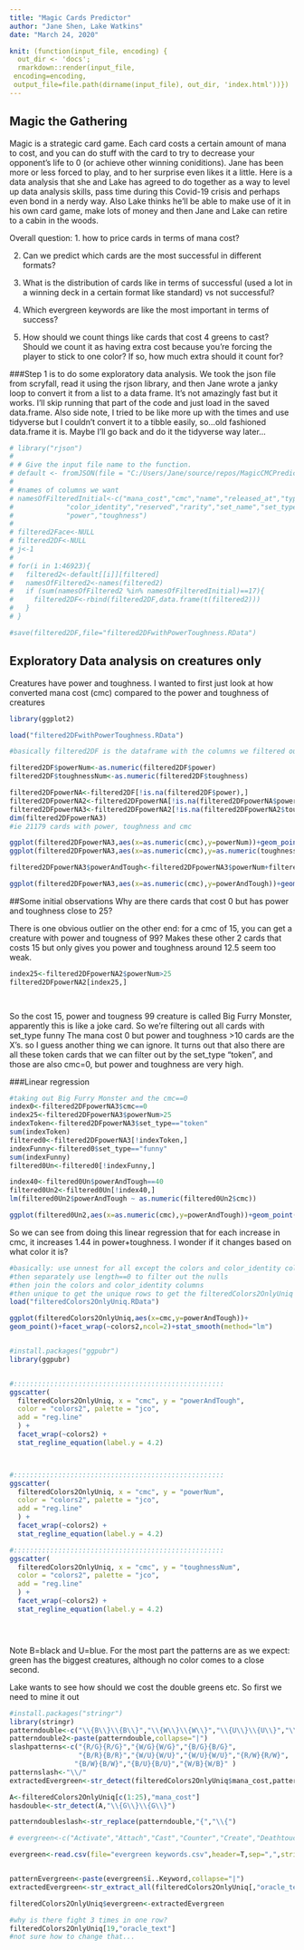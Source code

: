 ```yaml
---
title: "Magic Cards Predictor"
author: "Jane Shen, Lake Watkins"
date: "March 24, 2020"

knit: (function(input_file, encoding) {
  out_dir <- 'docs';
  rmarkdown::render(input_file,
 encoding=encoding,
 output_file=file.path(dirname(input_file), out_dir, 'index.html'))})
---
```




## Magic the Gathering

Magic is a strategic card game. Each card costs a certain amount of mana to cost, and you can do stuff with the card to try to decrease your opponent's life to 0 (or achieve other winning coniditions). Jane has been more or less forced to play, and to her surprise even likes it a little. Here is a data analysis that she and Lake has agreed to do together as a way to level up data analysis skills, pass time during this Covid-19 crisis and perhaps even bond in a nerdy way. Also Lake thinks he'll be able to make use of it in his own card game, make lots of money and then Jane and Lake can retire to a cabin in the woods.

Overall question: 
1. how to price cards in terms of mana cost?  

2. Can we predict which cards are the most successful in different formats?  

3. What is the distribution of cards like in terms of successful (used a lot in a winning deck in a certain format like standard) vs not successful?  

4. Which evergreen keywords are like the most important in terms of success?  

5. How should we count things like cards that cost 4 greens to cast? Should we count it as having extra cost because you're forcing the player to stick to one color? If so, how much extra should it count for?


###Step 1 is to do some exploratory data analysis. 
We took the json file from scryfall, read it using the rjson library, and then Jane wrote a janky loop to convert it from a list to a data frame. It's not amazingly fast but it works. I'll skip running that part of the code and just load in the saved data.frame. Also side note, I tried to be like more up with the times and use tidyverse but I couldn't convert it to a tibble easily, so...old fashioned data.frame it is. Maybe I'll go back and do it the tidyverse way later...

```r
# library("rjson")
# 
# # Give the input file name to the function.
# default <- fromJSON(file = "C:/Users/Jane/source/repos/MagicCMCPredictor/data/scryfall-default-cards.json")
# 
# #names of columns we want
# namesOfFilteredInitial<-c("mana_cost","cmc","name","released_at","type_line","oracle_text","colors",
#             "color_identity","reserved","rarity","set_name","set_type","set","reprint","story_spotlight",
#             "power","toughness")
# 
# filtered2Face<-NULL
# filtered2DF<-NULL
# j<-1
# 
# for(i in 1:46923){
#   filtered2<-default[[i]][filtered]
#   namesOfFiltered2<-names(filtered2)
#   if (sum(namesOfFiltered2 %in% namesOfFilteredInitial)==17){
#     filtered2DF<-rbind(filtered2DF,data.frame(t(filtered2)))
#   }
# }

#save(filtered2DF,file="filtered2DFwithPowerToughness.RData")


```

## Exploratory Data analysis on creatures only

Creatures have power and toughness. I wanted to first just look at how converted mana cost (cmc) compared to the power and toughness of creatures

```r
library(ggplot2)

load("filtered2DFwithPowerToughness.RData")

#basically filtered2DF is the dataframe with the columns we filtered out. I then filtered out only the rows with numerical power and toughness

filtered2DF$powerNum<-as.numeric(filtered2DF$power)
filtered2DF$toughnessNum<-as.numeric(filtered2DF$toughness)

filtered2DFpowerNA<-filtered2DF[!is.na(filtered2DF$power),]
filtered2DFpowerNA2<-filtered2DFpowerNA[!is.na(filtered2DFpowerNA$powerNum),]
filtered2DFpowerNA3<-filtered2DFpowerNA2[!is.na(filtered2DFpowerNA2$toughnessNum),]
dim(filtered2DFpowerNA3)
#ie 21179 cards with power, toughness and cmc

ggplot(filtered2DFpowerNA3,aes(x=as.numeric(cmc),y=powerNum))+geom_point()
ggplot(filtered2DFpowerNA3,aes(x=as.numeric(cmc),y=as.numeric(toughness)))+geom_point()

filtered2DFpowerNA3$powerAndTough<-filtered2DFpowerNA3$powerNum+filtered2DFpowerNA3$toughnessNum

ggplot(filtered2DFpowerNA3,aes(x=as.numeric(cmc),y=powerAndTough))+geom_point()

```
##Some initial observations
Why are there cards that cost 0 but has power and toughness close to 25?

There is one obvious outlier on the other end: for a cmc of 15, you can get a creature with power and tougness of 99? Makes these other 2 cards that costs 15 but only gives you power and toughness around 12.5 seem too weak. 
```r
index25<-filtered2DFpowerNA2$powerNum>25
filtered2DFpowerNA2[index25,]       

    

`````

So the cost 15, power and tougness 99 creature is called Big Furry Monster, apparently this is like a joke card. So we're filtering out all cards with set_type funny
The mana cost 0 but power and toughness >10 cards are the X's. so I guess another thing we can ignore. It turns out that also there are all these token cards that we can filter out by the set_type "token", and those are also cmc=0, but power and toughness are very high. 

###Linear regression
```r
#taking out Big Furry Monster and the cmc==0
index0<-filtered2DFpowerNA3$cmc==0
index25<-filtered2DFpowerNA3$powerNum>25
indexToken<-filtered2DFpowerNA3$set_type=="token"
sum(indexToken)
filtered0<-filtered2DFpowerNA3[!indexToken,]  
indexFunny<-filtered0$set_type=="funny"
sum(indexFunny)
filtered0Un<-filtered0[!indexFunny,]  

index40<-filtered0Un$powerAndTough==40
filtered0Un2<-filtered0Un[!index40,]
lm(filtered0Un2$powerAndTough ~ as.numeric(filtered0Un2$cmc))

ggplot(filtered0Un2,aes(x=as.numeric(cmc),y=powerAndTough))+geom_point()+ geom_smooth(method='lm')

````

So we can see from doing this linear regression that for each increase in cmc, it increases 1.44 in power+toughness. I wonder if it changes based on what color it is?

```r
#basically: use unnest for all except the colors and color_identity column
#then separately use length==0 to filter out the nulls
#then join the colors and color_identity columns
#then unique to get the unique rows to get the filteredColors2OnlyUniq tibble
load("filteredColors2OnlyUniq.RData")

ggplot(filteredColors2OnlyUniq,aes(x=cmc,y=powerAndTough))+
geom_point()+facet_wrap(~colors2,ncol=2)+stat_smooth(method="lm")


#install.packages("ggpubr")
library(ggpubr)


#::::::::::::::::::::::::::::::::::::::::::::::::::::
ggscatter(
  filteredColors2OnlyUniq, x = "cmc", y = "powerAndTough",
  color = "colors2", palette = "jco",
  add = "reg.line"
  ) +
  facet_wrap(~colors2) +
  stat_regline_equation(label.y = 4.2)



#::::::::::::::::::::::::::::::::::::::::::::::::::::
ggscatter(
  filteredColors2OnlyUniq, x = "cmc", y = "powerNum",
  color = "colors2", palette = "jco",
  add = "reg.line"
  ) +
  facet_wrap(~colors2) +
  stat_regline_equation(label.y = 4.2)

#::::::::::::::::::::::::::::::::::::::::::::::::::::
ggscatter(
  filteredColors2OnlyUniq, x = "cmc", y = "toughnessNum",
  color = "colors2", palette = "jco",
  add = "reg.line"
  ) +
  facet_wrap(~colors2) +
  stat_regline_equation(label.y = 4.2)





````

Note B=black and U=blue.
For the most part the patterns are as we expect: green has the biggest creatures, although no color comes to a close second.

Lake wants to see how should we cost the double greens etc. So first we need to mine it out

````R
#install.packages("stringr")
library(stringr)
patterndouble<-c("\\{B\\}\\{B\\}","\\{W\\}\\{W\\}","\\{U\\}\\{U\\}","\\{G\\}\\{G\\}","\\{R\\}\\{R\\}")
patterndouble2<-paste(patterndouble,collapse="|")
slashpatterns<-c("{R/G}{R/G}","{W/G}{W/G}","{B/G}{B/G}",
                 "{B/R}{B/R}","{W/U}{W/U}","{W/U}{W/U}","{R/W}{R/W}",
                "{B/W}{B/W}","{B/U}{B/U}","{W/B}{W/B}" )
patternslash<-"\\/"
extractedEvergreen<-str_detect(filteredColors2OnlyUniq$mana_cost,patterndouble2)

A<-filteredColors2OnlyUniq[c(1:25),"mana_cost"]
hasdouble<-str_detect(A,"\\{G\\}\\{G\\}")

patterndoubleslash<-str_replace(patterndouble,"{","\\{")

```````

``````R
# evergreen<-c("Activate","Attach","Cast","Counter","Create","Deathtouch","Defender","Destroy","Discard","Double strike","Enchant","Equip	Exchange	#Exile	Fight	First strike	Flash	Flying	Haste	Hexproof		Indestructible	Lifelink	Menace[9]	Play	Protection	#Reach	Reveal	Sacrifice	Scry	Search	Shuffle	Tap/Untap	Trample	Vigilance");

evergreen<-read.csv(file="evergreen keywords.csv",header=T,sep=",",stringsAsFactors = F)


patternEvergreen<-paste(evergreen$ï..Keyword,collapse="|")
extractedEvergreen<-str_extract_all(filteredColors2OnlyUniq[,"oracle_text"],patternEvergreen)

filteredColors2OnlyUniq$evergreen<-extractedEvergreen

#why is there fight 3 times in one row?
filteredColors2OnlyUniq[19,"oracle_text"]
#not sure how to change that...



```````````